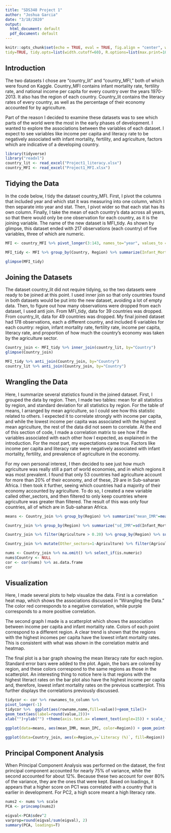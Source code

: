 ```yaml
---
title: "SDS348 Project 1"
author: "Joshua Garcia"
date: "3/18/2020"
output:
  html_document: default
  pdf_document: default
---
```


```r
knitr::opts_chunk$set(echo = TRUE, eval = TRUE, fig.align = "center", warning = F, message = F,
tidy=TRUE, tidy.opts=list(width.cutoff=60), R.options=list(max.print=100))
```

## Introduction

The two datasets I chose are "country_lit" and "country_MFI," both of which were found on Kaggle. Country_MFI contains infant mortality rate, fertility rate, and national income per capita for every country over the years 1970-2013. It also has the region of each country. Country_lit contains the literacy rates of every country, as well as the percentage of their economy accounted for by agriculture.

Part of the reason I decided to examine these datasets was to see which parts of the world were the most in the early phases of development. I wanted to explore the associations between the variables of each dataset. I expect to see variables like income per capita and literacy rate to be negatively associated with infant mortality, fertility, and agriculture, factors which are indicative of a developing country. 

```R
library(tidyverse)
library("readxl")
country_lit <- read_excel("Project1_literacy.xlsx")
country_MFI <- read_excel("Project1_MFI.xlsx")
```


## Tidying the Data

In the code below, I tidy the dataset country_MFI. First, I pivot the columns that included year and which stat it was measuring into one column, which I then separate into year and stat. Then, I pivot wider so that each stat has its own column. Finally, I take the mean of each country's data across all years, so that there would only be one observation for each country, as it is the joining variable. The name of the new dataset is MFI_tidy. As shown by glimpse, this dataset ended with 217 observations (each country) of five variables, three of which are numeric.
```R
MFI <- country_MFI %>% pivot_longer(3:143, names_to="year", values_to = "rate") %>% separate("year", into=c("stat","Year"), sep=1) %>% pivot_wider(names_from="stat", values_from="rate") %>% rename("Infant_Mortality_Rate" = m, "Fertility_Rate" = f, "National_Income_per_Capita" = i)

MFI_tidy <- MFI %>% group_by(Country, Region) %>% summarize(Infant_Mortality_Rate = mean(Infant_Mortality_Rate, na.rm=T), Fertility_Rate=mean(Fertility_Rate, na.rm=T), National_Income_per_Capita=mean(National_Income_per_Capita, na.rm=T))

glimpse(MFI_tidy)
```

## Joining the Datasets

The dataset country_lit did not require tidying, so the two datasets were ready to be joined at this point. I used inner join so that only countries found in both datasets would be put into the new dataset, avoiding a lot of empty data. Then, to figure out how many observations were dropped from each dataset, I used anti join. From MFI_tidy, data for 39 countries was dropped. From country_lit, data for 49 countries was dropped. My final joined dataset had 178 observations, each a different country, and included 6 variables for each country: region, infant mortality rate, fertility rate, income per capita, literacy rate, and proportion of how much the country's economy was taken by the agriculture sector.

```R
Country_join <- MFI_tidy %>% inner_join(country_lit, by="Country")
glimpse(Country_join)

MFI_tidy %>% anti_join(Country_join, by="Country")
country_lit %>% anti_join(Country_join, by="Country")
```

## Wrangling the Data

Here, I summarize several statistics found in the joined dataset. First, I grouped the data by region. Then, I made two tables: mean for all statistics by region, and standard deviation for all statistics by region. For the table of means, I arranged by mean agriculture, so I could see how this statistic related to others. I expected it to correlate strongly with income per capita, and while the lowest income per capita was associated with the highest mean agriculture, the rest of the data did not seem to correlate. At the end of this section of code, I made a correlation matrix to see how if the variables associated with each other how I expected, as explained in the introduction. For the most part, my expectations came true. Factors like income per capita and literacy rate were negatively associated with infant mortality, fertility, and prevalence of agriculture in the economy. 

For my own personal interest, I then decided to see just how much agriculture was really still a part of world economies, and in which regions it was most prevalent. I found that only 53 countries had agriculture account for more than 20% of their economy, and of these, 29 are in Sub-saharan Africa. I then took it further, seeing which countries had a majority of their economy accounted by agriculture. To do so, I created a new variable called other_sectors, and then filtered to only keep countries where agriculture was greater than filtered. The result of this was only four countries, all of which are in Sub-saharan Africa.

```R
means <- Country_join %>% group_by(Region) %>% summarize("mean_IMR"=mean(Infant_Mortality_Rate, na.rm = T), "mean_FR"=mean(Fertility_Rate, na.rm = T), "mean_IPC"=mean(National_Income_per_Capita, na.rm = T), "mean_lit"=mean(`Literacy (%)`, na.rm = T), "mean_ag"=mean(Agriculture, na.rm = T)) %>% arrange(mean_ag) 

Country_join %>% group_by(Region) %>% summarize("sd_IMR"=sd(Infant_Mortality_Rate, na.rm = T), "sd_FR"=sd(Fertility_Rate, na.rm = T), "sd_IPC"=sd(National_Income_per_Capita, na.rm = T), "sd_lit"=sd(`Literacy (%)`, na.rm = T), "sd_ag"=sd(Agriculture, na.rm = T))

Country_join %>% filter(Agriculture > 0.20) %>% group_by(Region) %>% summarize(count=n(),"mean_IPC"=mean(National_Income_per_Capita, na.rm=T)) %>% arrange(count)

Country_join %>% mutate(Other_sectors=1-Agriculture) %>% filter(Agriculture>Other_sectors)

nums <- Country_join %>% na.omit() %>% select_if(is.numeric)
nums$Country <- NULL
cor <- cor(nums) %>% as.data.frame
cor
```



## Visualization

Here, I made several plots to help visualize the data. First is a correlation heat map, which shows the associations discussed in "Wrangling the Data." The color red corresponds to a negative correlation, while purple corresponds to a more positive correlation.

The second graph I made is a scatterplot which shows the association between income per capita and infant mortality rate. Colors of each point correspond to a different region. A clear trend is shown that the regions with the highest incomes per capita have the lowest infant mortality rates. This is consistent with what was shown in the correlation matrix and heatmap.


The final plot is a bar graph showing the mean literacy rate for each region. Standard error bars were added to the plot. Again, the bars are colored by region, and these colors correspond to the same regions as those in the scatterplot. An interesting thing to notice here is that regions with the highest literact rates on the bar plot also have the highest income per capita and, therefore, lowest infant mortality rates on the previous scatterplot. This further displays the correlations previously discussed.

```R
tidycor <- cor %>% rownames_to_column %>%
pivot_longer(-1)
tidycor %>%  ggplot(aes(rowname,name,fill=value))+geom_tile()+
geom_text(aes(label=round(value,2)))+
xlab("")+ylab("") +theme(axis.text.x= element_text(angle=15)) + scale_fill_gradient(low="red", high="purple") +ggtitle("Correlation Heatmap")

ggplot(data=means, aes(mean_IMR, mean_IPC, color=Region)) + geom_point() + theme_dark() + scale_x_continuous(breaks=seq(10,100, by=10), name="Infant Mortality Rate (per 1000 live births)") + scale_y_continuous(name="Income per Capita") + ggtitle("Association of Income per Capita with Infant Mortality Rate")

ggplot(data=Country_join, aes(x=Region,y=`Literacy (%)`, fill=Region)) + geom_bar(stat="summary", fun.y="mean") + geom_errorbar(stat="summary") + theme(axis.text.x=element_text(angle=20)) + ggtitle("Literacy Rate by Region")
```

## Principal Component Analysis

When Principal Component Analysis was performed on the dataset, the first principal component accounted for nearly 75% of variance, while the second accounted for about 12%. Because these two account for over 80% of the variance, they are the ones that were kept. Based on loadings, it appears that a higher score on PC1 was correlated with a country that is earlier in development. For PC2, a high score meant a high literacy rate. 

```R
nums2 <- nums %>% scale
PCA <- princomp(nums2)

eigval<-PCA$sdev^2
varprop=round(eigval/sum(eigval), 2)
summary(PCA, loadings=T)
```